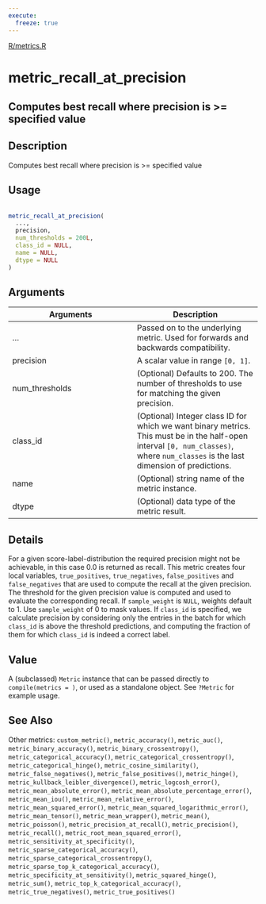 ```yaml
---
execute:
  freeze: true
---
```


[R/metrics.R](https://github.com/rstudio/keras//blob/main/R/metrics.R#L399) 

# metric_recall_at_precision

## Computes best recall where precision is >= specified value

## Description
 Computes best recall where precision is >= specified value 


## Usage
```r
 
metric_recall_at_precision( 
  ..., 
  precision, 
  num_thresholds = 200L, 
  class_id = NULL, 
  name = NULL, 
  dtype = NULL 
) 
```

## Arguments
|Arguments|Description|
|---|---|
| ... | Passed on to the underlying metric. Used for forwards and backwards compatibility. |
| precision | A scalar value in range `[0, 1]`. |
| num_thresholds | (Optional) Defaults to 200. The number of thresholds to use for matching the given precision. |
| class_id | (Optional) Integer class ID for which we want binary metrics. This must be in the half-open interval `[0, num_classes)`, where `num_classes` is the last dimension of predictions. |
| name | (Optional) string name of the metric instance. |
| dtype | (Optional) data type of the metric result. |

## Details
 For a given score-label-distribution the required precision might not be achievable, in this case 0.0 is returned as recall.  This metric creates four local variables, `true_positives`, `true_negatives`, `false_positives` and `false_negatives` that are used to compute the recall at the given precision. The threshold for the given precision value is computed and used to evaluate the corresponding recall.  If `sample_weight` is `NULL`, weights default to 1. Use `sample_weight` of 0 to mask values.  If `class_id` is specified, we calculate precision by considering only the entries in the batch for which `class_id` is above the threshold predictions, and computing the fraction of them for which `class_id` is indeed a correct label. 


## Value
 A (subclassed) `Metric` instance that can be passed directly to `compile(metrics = )`, or used as a standalone object. See `?Metric` for example usage. 



## See Also
 Other metrics:  `custom_metric()`, `metric_accuracy()`, `metric_auc()`, `metric_binary_accuracy()`, `metric_binary_crossentropy()`, `metric_categorical_accuracy()`, `metric_categorical_crossentropy()`, `metric_categorical_hinge()`, `metric_cosine_similarity()`, `metric_false_negatives()`, `metric_false_positives()`, `metric_hinge()`, `metric_kullback_leibler_divergence()`, `metric_logcosh_error()`, `metric_mean_absolute_error()`, `metric_mean_absolute_percentage_error()`, `metric_mean_iou()`, `metric_mean_relative_error()`, `metric_mean_squared_error()`, `metric_mean_squared_logarithmic_error()`, `metric_mean_tensor()`, `metric_mean_wrapper()`, `metric_mean()`, `metric_poisson()`, `metric_precision_at_recall()`, `metric_precision()`, `metric_recall()`, `metric_root_mean_squared_error()`, `metric_sensitivity_at_specificity()`, `metric_sparse_categorical_accuracy()`, `metric_sparse_categorical_crossentropy()`, `metric_sparse_top_k_categorical_accuracy()`, `metric_specificity_at_sensitivity()`, `metric_squared_hinge()`, `metric_sum()`, `metric_top_k_categorical_accuracy()`, `metric_true_negatives()`, `metric_true_positives()` 

